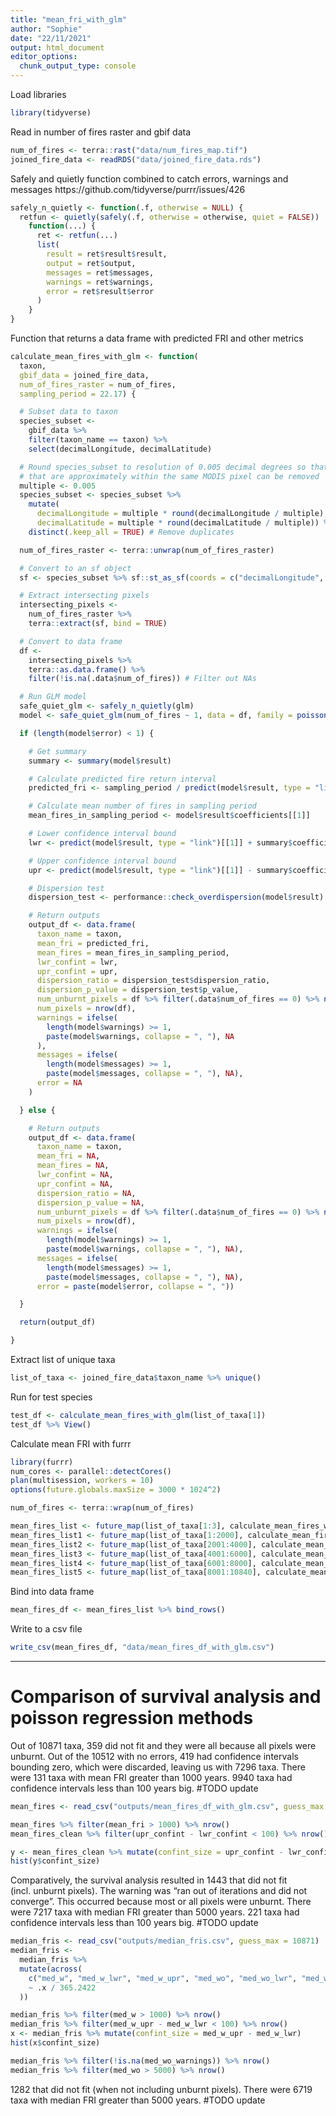 ```yaml
---
title: "mean_fri_with_glm"
author: "Sophie"
date: "22/11/2021"
output: html_document
editor_options:
  chunk_output_type: console
---
```



Load libraries

```r
library(tidyverse)
```


Read in number of fires raster and gbif data

```r
num_of_fires <- terra::rast("data/num_fires_map.tif")
joined_fire_data <- readRDS("data/joined_fire_data.rds")
```


Safely and quietly function combined to catch errors, warnings and messages
https://github.com/tidyverse/purrr/issues/426

```r
safely_n_quietly <- function(.f, otherwise = NULL) {
  retfun <- quietly(safely(.f, otherwise = otherwise, quiet = FALSE))
    function(...) {
      ret <- retfun(...)
      list(
        result = ret$result$result,
        output = ret$output,
        messages = ret$messages,
        warnings = ret$warnings,
        error = ret$result$error
      )
    }
}
```


Function that returns a data frame with predicted FRI and other metrics

```r
calculate_mean_fires_with_glm <- function(
  taxon,
  gbif_data = joined_fire_data,
  num_of_fires_raster = num_of_fires,
  sampling_period = 22.17) {

  # Subset data to taxon
  species_subset <-
    gbif_data %>%
    filter(taxon_name == taxon) %>%
    select(decimalLongitude, decimalLatitude)

  # Round species_subset to resolution of 0.005 decimal degrees so that any coordinates
  # that are approximately within the same MODIS pixel can be removed
  multiple <- 0.005
  species_subset <- species_subset %>%
    mutate(
      decimalLongitude = multiple * round(decimalLongitude / multiple),
      decimalLatitude = multiple * round(decimalLatitude / multiple)) %>%
    distinct(.keep_all = TRUE) # Remove duplicates

  num_of_fires_raster <- terra::unwrap(num_of_fires_raster)

  # Convert to an sf object
  sf <- species_subset %>% sf::st_as_sf(coords = c("decimalLongitude", "decimalLatitude"))

  # Extract intersecting pixels
  intersecting_pixels <-
    num_of_fires_raster %>%
    terra::extract(sf, bind = TRUE)

  # Convert to data frame
  df <-
    intersecting_pixels %>%
    terra::as.data.frame() %>%
    filter(!is.na(.data$num_of_fires)) # Filter out NAs

  # Run GLM model
  safe_quiet_glm <- safely_n_quietly(glm)
  model <- safe_quiet_glm(num_of_fires ~ 1, data = df, family = poisson(link = "identity"))

  if (length(model$error) < 1) {

    # Get summary
    summary <- summary(model$result)

    # Calculate predicted fire return interval
    predicted_fri <- sampling_period / predict(model$result, type = "link")[[1]]

    # Calculate mean number of fires in sampling period
    mean_fires_in_sampling_period <- model$result$coefficients[[1]]

    # Lower confidence interval bound
    lwr <- predict(model$result, type = "link")[[1]] + summary$coefficients[[2]] * 1.96

    # Upper confidence interval bound
    upr <- predict(model$result, type = "link")[[1]] - summary$coefficients[[2]] * 1.96

    # Dispersion test
    dispersion_test <- performance::check_overdispersion(model$result)

    # Return outputs
    output_df <- data.frame(
      taxon_name = taxon,
      mean_fri = predicted_fri,
      mean_fires = mean_fires_in_sampling_period,
      lwr_confint = lwr,
      upr_confint = upr,
      dispersion_ratio = dispersion_test$dispersion_ratio,
      dispersion_p_value = dispersion_test$p_value,
      num_unburnt_pixels = df %>% filter(.data$num_of_fires == 0) %>% nrow(),
      num_pixels = nrow(df),
      warnings = ifelse(
        length(model$warnings) >= 1,
        paste(model$warnings, collapse = ", "), NA
      ),
      messages = ifelse(
        length(model$messages) >= 1,
        paste(model$messages, collapse = ", "), NA),
      error = NA
    )

  } else {

    # Return outputs
    output_df <- data.frame(
      taxon_name = taxon,
      mean_fri = NA,
      mean_fires = NA,
      lwr_confint = NA,
      upr_confint = NA,
      dispersion_ratio = NA,
      dispersion_p_value = NA,
      num_unburnt_pixels = df %>% filter(.data$num_of_fires == 0) %>% nrow(),
      num_pixels = nrow(df),
      warnings = ifelse(
        length(model$warnings) >= 1,
        paste(model$warnings, collapse = ", "), NA),
      messages = ifelse(
        length(model$messages) >= 1,
        paste(model$messages, collapse = ", "), NA),
      error = paste(model$error, collapse = ", "))

  }

  return(output_df)

}
```



Extract list of unique taxa

```r
list_of_taxa <- joined_fire_data$taxon_name %>% unique()
```


Run for test species

```r
test_df <- calculate_mean_fires_with_glm(list_of_taxa[1])
test_df %>% View()
```


Calculate mean FRI with furrr

```r
library(furrr)
num_cores <- parallel::detectCores()
plan(multisession, workers = 10)
options(future.globals.maxSize = 3000 * 1024^2)
```

```r
num_of_fires <- terra::wrap(num_of_fires)

mean_fires_list <- future_map(list_of_taxa[1:3], calculate_mean_fires_with_glm, .progress = TRUE)
mean_fires_list1 <- future_map(list_of_taxa[1:2000], calculate_mean_fires_with_glm, .progress = TRUE)
mean_fires_list2 <- future_map(list_of_taxa[2001:4000], calculate_mean_fires_with_glm, .progress = TRUE)
mean_fires_list3 <- future_map(list_of_taxa[4001:6000], calculate_mean_fires_with_glm, .progress = TRUE)
mean_fires_list4 <- future_map(list_of_taxa[6001:8000], calculate_mean_fires_with_glm, .progress = TRUE)
mean_fires_list5 <- future_map(list_of_taxa[8001:10840], calculate_mean_fires_with_glm, .progress = TRUE)
```


Bind into data frame

```r
mean_fires_df <- mean_fires_list %>% bind_rows()
```


Write to a csv file

```r
write_csv(mean_fires_df, "data/mean_fires_df_with_glm.csv")
```

---

# Comparison of survival analysis and poisson regression methods

Out of 10871 taxa, 359 did not fit and they were all because all pixels were unburnt.
Out of the 10512 with no errors, 419 had confidence intervals bounding zero, which
were discarded, leaving us with 7296 taxa. There were 131 taxa with mean FRI greater
than 1000 years. 9940 taxa had confidence intervals less than 100 years big. #TODO update

```r
mean_fires <- read_csv("outputs/mean_fires_df_with_glm.csv", guess_max = 10000)

mean_fires %>% filter(mean_fri > 1000) %>% nrow()
mean_fires_clean %>% filter(upr_confint - lwr_confint < 100) %>% nrow()

y <- mean_fires_clean %>% mutate(confint_size = upr_confint - lwr_confint)
hist(y$confint_size)
```



Comparatively, the survival analysis resulted in 1443 that did not fit (incl. unburnt
pixels). The warning was "ran out of iterations and did not converge". This occurred
because most or all pixels were unburnt. There were 7217 taxa with median FRI greater
than 5000 years. 221 taxa had confidence intervals less than 100 years big. #TODO update

```r
median_fris <- read_csv("outputs/median_fris.csv", guess_max = 10871)
median_fris <-
  median_fris %>%
  mutate(across(
    c("med_w", "med_w_lwr", "med_w_upr", "med_wo", "med_wo_lwr", "med_wo_upr"),
    ~ .x / 365.2422
  ))

median_fris %>% filter(med_w > 1000) %>% nrow()
median_fris %>% filter(med_w_upr - med_w_lwr < 100) %>% nrow()
x <- median_fris %>% mutate(confint_size = med_w_upr - med_w_lwr)
hist(x$confint_size)

median_fris %>% filter(!is.na(med_wo_warnings)) %>% nrow()
median_fris %>% filter(med_wo > 5000) %>% nrow()
```

1282 that did not fit (when not including unburnt pixels). There were 6719 taxa with
median FRI greater than 5000 years. #TODO update

